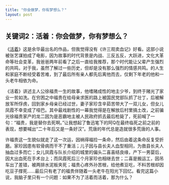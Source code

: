 ```yaml
---
title: "你会做梦，你有梦想么？"
layout: post
---
```


## 关键词2：活着：你会做梦，你有梦想么？

《[活着](https://baike.baidu.com/item/活着/10565923)》这是余华最出名的作品，但我觉得没有《许三观卖血记》好看。这部小说被张艺谋拍成了电影，因为故事的时代背景是内战、三反五反，大跃进，文化大革命等社会变革，我爸爸两年前看了之后一直给我推荐，那个时代能让父辈产生强烈的共鸣，对于我，虽然了解过一些历史，但却是没有那么强烈的情感共鸣。的人生和家庭不断经受着苦难，到了最后所有亲人都先后离他而去，仅剩下年老的他和一头老牛相依为命。

《活着》讲述主人公徐福贵一生的故事，他嗜赌成性的地主少爷，到终于赌光了家业一贫如洗。在穷困之中福贵在给母亲求医的路上被国民党部队抓了壮丁，后被解放军所俘虏，回到家乡母亲已经过世，妻子家珍含辛茹苦带大了一双儿女，但女儿凤霞不幸变成了哑巴。其中最戏剧性的一幕我觉得是在解放后村里搞土改，之前骗光徐福贵家产的龙二因为是恶霸地主被人民政府抓去最后枪毙了，死前喊了一句：“福贵，我是替你去死啊。”让我想起了鲁迅笔下的阿Q在最终临死之前之前的表现，想要喊出“二十年后又是一条好汉”。荒唐的年代总是造就很多荒唐的人事。

许福贵这一生貌似就走了这一次运，因祸得福捡一条命，然后由着这条命反复受折磨。家珍因患有软骨病而干不了重活；儿子因与县长夫人血型相同，为救县长夫人抽血过多而亡；女儿凤霞与队长介绍的城里的偏头二喜喜结良缘，产下一男婴后，因大出血死在手术台上；而凤霞死后三个月家珍也相继去世；二喜是搬运工，因吊车出了差错，被两排水泥板夹死；福贵心疼外孙苦根，给他煮豆吃，不料苦根却因吃豆子撑死……最后只有老了的福贵伴随着一头老牛在阳光下回忆。看完这篇小说，我脑子里只有一个问题：如果不为了活着而活着，那为什么？
